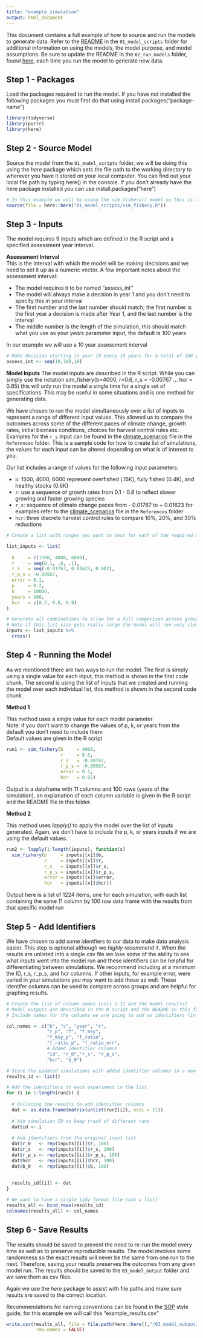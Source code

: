 ```yaml
---
title: "example_simulation"
output: html_document
---
```


This document contains a full example of how to source and run the models to generate data. Refer to the [README](./01_model_scripts/README.md) in the `01_model_scripts` folder for additional information on using the models, the model purpose, and model assumptions. Be sure to update the README in the `02_run_models` folder, found [here](./02_run_models/README.md), each time you run the model to generate new data.  


## Step 1 - Packages

Load the packages required to run the model. If you have not installed the following packages you must first do that using install.packages("package-name")
```r
library(tidyverse)
library(purrr)
library(here)
```


## Step 2 - Source Model

Source the model from the `01_model_scripts` folder, we will be doing this using the *here* package which sets the file path to the working directory to wherever you have it stored on your local computer. You can find out your local file path by typing here() in the console. If you don't already have the here package installed you can use install.packages("here")     

```r
# In this example we will be using the sim_fishery() model so this is the model we want to source
source(file = here::here("01_model_scripts/sim_fishery.R"))
```

## Step 3 - Inputs

The model requires 9 inputs which are defined in the R script and a specified assessment year interval.  

**Assessment Interval**  
This is the interval with which the model will be making decisions and we need to set it up as a numeric vector. A few important notes about the assessment interval:  

 - The model requires it to be named "assess_int"  
 - The model will always make a decision in year 1 and you don't need to specify this in your interval  
 - The first number and the last number should match; the first number is the first year a decision is made after Year 1, and the last number is the interval  
 - The middle number is the length of the simulation, this should match what you use as your *years* parameter input, the default is 100 years  
 
In our example we will use a 10 year assessment interval  

```r

# Make decision starting in year 10 every 10 years for a total of 100 years
assess_int <- seq(10,100,10) 
```

**Model Inputs**
The model inputs are described in the R script. While you can simply use the notation sim_fishery(b=4000, r=0.6, r_s = -0.00767 ... hcr = 0.85) this will only run the model a single time for a single set of specifications. This may be useful in some situations and is one method for generating data.  

We have chosen to run the model simultaneously over a list of inputs to represent a range of different input values. This allowed us to compare the outcomes across some of the different paces of climate change, growth rates, initial biomass conditions, choices for harvest control rules etc. Examples for the `r_s` input can be found in the [climate_scenarios](./Reference/climate_scenarios.md) file in the `References` folder. This is a sample code for how to create list of simulations, the values for each input can be altered depending on what is of interest to you. 

Our list includes a range of values for the following input parameters:  

 - `b`: 1500, 4000, 6000  represent overfished (.15K), fully fished (0.4K), and healthy stocks (0.6K)  
 - `r`: use a sequence of growth rates from 0.1 - 0.8 to reflect slower growing and faster growing species  
 - `r_s`: sequence of climate change paces from - 0.01767 to + 0.01623
 for examples refer to the [climate_scenarios](./Reference/climate_scenarios.md) file in the `References` folder  
 - `hcr`: three discrete harvest control rules to compare 10%, 20%, and 30% reductions  
 

```r

# Create a list with ranges you want to test for each of the required model inputs

list_inputs <- list(
  
  b     = c(1500, 4000, 6000), 
  r     = seq(0.1, .8, .1), 
  r_s   = seq(-0.01767, 0.01623, 0.002),  
  r_p_s = -0.00567,
  error = 0.1, 
  p     = 0.2, 
  k     = 10000, 
  years = 100,
  hcr   = c(0.7, 0.8, 0.9) 
)

# Generate all combinations to allow for a full comparison across groups
# Note if this list size gets really large the model will run very slowly
inputs <- list_inputs %>%
  cross()


```

## Step 4 - Running the Model

As we mentioned there are two ways to run the model. The first is simply using a single value for each input, this method is shown in the first code chunk. The second is using the list of inputs that we created and running the model over each individual list, this method is shown in the second code chunk.  

**Method 1**

This method uses a single value for each model parameter  
Note: if you don't want to change the values of p, k, or years from the default you don't need to include them  
Default values are given in the R script  

```r

run1 <- sim_fishery(b     = 4000,
                    r     = 0.6,
                    r_s   = -0.00767,
                    r_p_s = -0.00567,
                    error = 0.1,
                    hcr   = 0.85)
```

Output is a dataframe with 11 columns and 100 rows (years of the simulation), an explanation of each column variable is given in the R script and the README file in this folder.  


**Method 2**

This method uses *lapply()* to apply the model over the list of inputs generated. Again, we don't have to include the p, k, or years inputs if we are using the default values.  

```r

run2 <- lapply(1:length(inputs), function(x) 
  sim_fishery(b     = inputs[[x]]$b,
              r     = inputs[[x]]$r, 
              r_s   = inputs[[x]]$r_s,
              r_p_s = inputs[[x]]$r_p_s,
              error = inputs[[x]]$error,
              hcr   = inputs[[x]]$hcr))
```

Output here is a list of 1224 items, one for each simulation, with each list containing the same 11 column by 100 row data frame with the results from that specific model run   

## Step 5 - Add Identifiers  

We have chosen to add some identfiers to our data to make data analysis easier. This step is optional although we *highly recommend* it. When the results are unlisted into a single csv file we lose some of the ability to see what inputs went into the model run and these identifiers can be helpful for differentiating between simulations. We recommend including at a minimum the ID, r_s, r_p_s, and hcr columns. If other inputs, for example error, were varied in your simulations you may want to add those as well. These identifer columns can be used to compare across groups and are helpful for graphing results.  

```r
# Create the list of column names (cols 1-11 are the model results)
# Model outputs are described in the R script and the README in this folder
# Include names for the columns we are going to add as identifiers (in this case id - b_0) 

col_names <- c("b", "c", "year", "r",
               "r_p", "f", "f_msy",
               "f_msy_p", "f_ratio",
               "f_ratio_p", "f_ratio_err",
               # Added identifier columns
               "id", "r_0","r_s", "r_p_s",
               "hcr", "b_0") 

# Store the updated simulations with added identifier columns in a new list
results_id <- list()

# Add the identifiers to each experiment in the list
for (i in 1:length(run2)) {
  
  # Unlisting the results to add identifier columns
  dat <- as.data.frame(matrix(unlist(run2[i]), ncol = 11)) 
  
  # Add simulation ID to keep track of different runs
  dat$id <- i 
  
  # Add identifiers from the original input list
  dat$r_0   <- rep(inputs[[i]]$r, 100) 
  dat$r_s   <- rep(inputs[[i]]$r_s, 100)
  dat$r_p_s <- rep(inputs[[i]]$r_p_s, 100) 
  dat$hcr   <- rep(inputs[[i]]$hcr, 100) 
  dat$b_0   <- rep(inputs[[i]]$b, 100) 
  
  
  results_id[[i]] <- dat 
}

# We want to have a single tidy format file (not a list)
results_all <- bind_rows(results_id)
colnames(results_all) <- col_names
```

## Step 6 - Save Results

The results should be saved to prevent the need to re-run the model every time as well as to preserve reproducible results. The model involves some randomness so the exact results will never be the same from one run to the next. Therefore, saving your results preserves the outcomes from any given model run. The results should be saved to the `03_model_output` folder and we save them as csv files.   

Again we use the *here* package to assist with file paths and make sure results are saved to the correct location.  

Recommendations for naming conventions can be found in the [SOP](./Reference/SOP_data_management.md) style guide, for this example we will call this "example_results.csv"

```r

write.csv(results_all, file = file.path(here::here(),"/03_model_output/example_results.csv"),
           row.names = FALSE)
```

